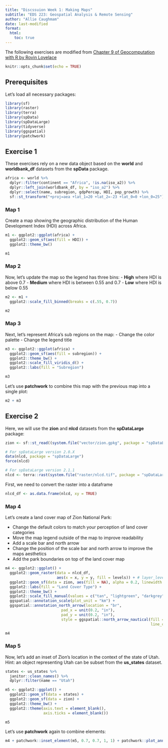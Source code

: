 ```yaml
---
title: "Discssuion Week 1: Making Maps"
subtitle: "EDS 223: Geospatial Analysis & Remote Sensing"
author: "Allie Caughmam"
date: last-modified
format:
  html:
    toc: true
---
```


The following exercises are modified from [Chapter 9 of Geocomputation with R by Rovin Lovelace](https://geocompr.robinlovelace.net/adv-map.html)

```r
knitr::opts_chunk$set(echo = TRUE)
```

## Prerequisites

Let's load all necessary packages:

```r
library(sf)
library(raster)
library(terra)
library(spData)
library(spDataLarge)
library(tidyverse)
library(ggspatial)
library(patchwork)
```

## Exercise 1
These exercises rely on a new data object based on the **world** and **worldbank_df** datasets from the **spData** package.

```r
africa <- world %>% 
  dplyr::filter(continent == "Africa", !is.na(iso_a2)) %>% 
  dplyr::left_join(worldbank_df, by = "iso_a2") %>% 
  dplyr::select(name, subregion, gdpPercap, HDI, pop_growth) %>% 
  sf::st_transform("+proj=aea +lat_1=20 +lat_2=-23 +lat_0=0 +lon_0=25")
```

### Map 1
Create a map showing the geographic distribution of the Human Development Index (HDI) across Africa.  

```r
m1 <- ggplot2::ggplot(africa) +
  ggplot2::geom_sf(aes(fill = HDI)) +
  ggplot2::theme_bw() 
```

```r
m1
```

### Map 2
Now, let's update the map so the legend has three bins:
- **High** where HDI is above 0.7
- **Medium** where HDI is between 0.55 and 0.7
- **Low** where HDI is below 0.55

```r
m2 <- m1 + 
  ggplot2::scale_fill_binned(breaks = c(.55, 0.7))
```

```r
m2
```

### Map 3
Next, let's represent Africa's sub regions on the map:
- Change the color palette 
- Change the legend title 

```r
m3 <- ggplot2::ggplot(africa) +
  ggplot2::geom_sf(aes(fill = subregion)) +
  ggplot2::theme_bw() +
  ggplot2::scale_fill_viridis_d() +
  ggplot2::labs(fill = "Subregion")
```

```r
m3
```

Let's use **patchwork** to combine this map with the previous map into a single plot:

```r
m2 + m3
```


## Exercise 2
Here, we will use the **zion** and **nlcd** datasets from the **spDataLarge** package:

```r
zion <- sf::st_read((system.file("vector/zion.gpkg", package = "spDataLarge")))
```

```r
# For spDataLarge version 2.0.X
data(nlcd, package = "spDataLarge")
force(nlcd)
```

```r
# For spDataLarge version 2.1.1
nlcd <- terra::rast(system.file("raster/nlcd.tif", package = "spDataLarge"))
```

First, we need to convert the raster into a dataframe
```r
nlcd_df <- as.data.frame(nlcd, xy = TRUE)
```

### Map 4

Let's create a land cover map of Zion National Park:

- Change the default colors to match your perception of land cover categories   
- Move the map legend outside of the map to improve readability 
- Add a scale bar and north arrow
- Change the position of the scale bar and north arrow to improve the maps aesthetics 
- Add the park boundaries on top of the land cover map    

```r
m4 <- ggplot2::ggplot() +
  ggplot2::geom_raster(data = nlcd_df,
                       aes(x = x, y = y, fill = levels)) + # layer_levels in spDataLarge 2.0.9
  ggplot2::geom_sf(data = zion, aes(fill = NA), alpha = 0.2, linewidth = 1, color = "black") +
  ggplot2::labs(fill = "Land Cover Type") +
  ggplot2::theme_bw() +
  ggplot2::scale_fill_manual(values = c("tan", "lightgreen", "darkgrey", "darkgreen", "green", "purple", "blue", "brown")) +
  ggspatial::annotation_scale(plot_unit = "km") +
  ggspatial::annotation_north_arrow(location = "br",
                         pad_x = unit(0.2, "in"),
                         pad_y = unit(0.2, "in"),
                         style = ggspatial::north_arrow_nautical(fill = c("grey40", "white"),
                                                                 line_col = "grey20"))
```

```r
m4
```

### Map 5
Now, let's add an inset of Zion's location in the context of the state of Utah. Hint: an object representing Utah can be subset from the **us_states** dataset.

```r
states <- us_states %>% 
  janitor::clean_names() %>% 
  dplyr::filter(name == "Utah")
```

```r
m5 <- ggplot2::ggplot() +
  ggplot2::geom_sf(data = states) + 
  ggplot2::geom_sf(data = zion) +
  ggplot2::theme_bw() +
  ggplot2::theme(axis.text = element_blank(),
                 axis.ticks = element_blank())
```

```r
m5
```

Let's use **patchwork** again to combine elements:

```r
m4 + patchwork::inset_element(m5, 0.7, 0.7, 1, 1) + patchwork::plot_annotation(tag_levels = "A")
```
